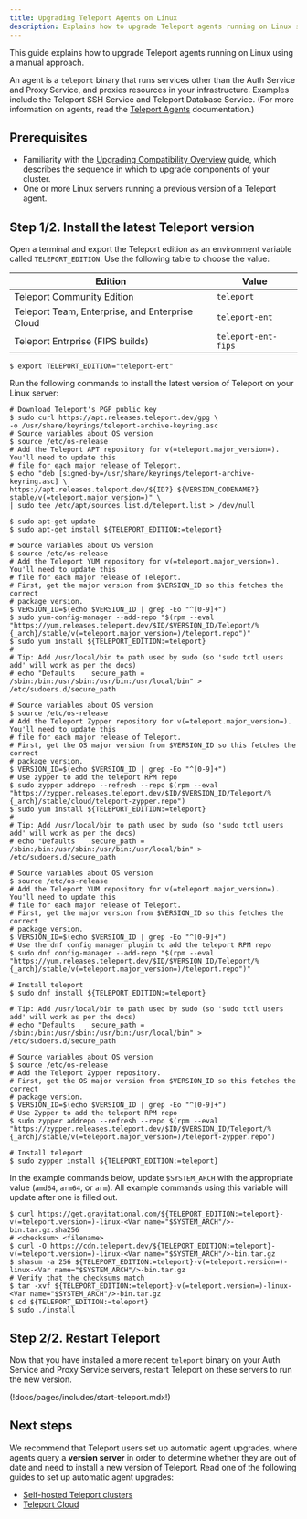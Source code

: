 ```yaml
---
title: Upgrading Teleport Agents on Linux
description: Explains how to upgrade Teleport agents running on Linux servers.
---
```


This guide explains how to upgrade Teleport agents running on Linux using a
manual approach. 

An agent is a `teleport` binary that runs services other than the Auth Service
and Proxy Service, and proxies resources in your infrastructure. Examples
include the Teleport SSH Service and Teleport Database Service. (For more
information on agents, read the [Teleport Agents](../agents/introduction.mdx)
documentation.)

## Prerequisites

- Familiarity with the [Upgrading Compatibility Overview](./overview.mdx) guide,
  which describes the sequence in which to upgrade components of your cluster.
- One or more Linux servers running a previous version of a Teleport agent.

## Step 1/2. Install the latest Teleport version

Open a terminal and export the Teleport edition as an environment variable
called `TELEPORT_EDITION`. Use the following table to choose the value:

|Edition|Value|
|---|---|
|Teleport Community Edition|`teleport`|
|Teleport Team, Enterprise, and Enterprise Cloud|`teleport-ent`|
|Teleport Entrprise (FIPS builds)|`teleport-ent-fips`|

```code
$ export TELEPORT_EDITION="teleport-ent"
```

Run the following commands to install the latest version of Teleport on your
Linux server:

<Tabs>
<TabItem label="Debian 9+/Ubuntu 16.04+ (apt)">

```code
# Download Teleport's PGP public key
$ sudo curl https://apt.releases.teleport.dev/gpg \
-o /usr/share/keyrings/teleport-archive-keyring.asc
# Source variables about OS version
$ source /etc/os-release
# Add the Teleport APT repository for v(=teleport.major_version=). You'll need to update this
# file for each major release of Teleport.
$ echo "deb [signed-by=/usr/share/keyrings/teleport-archive-keyring.asc] \
https://apt.releases.teleport.dev/${ID?} ${VERSION_CODENAME?} stable/v(=teleport.major_version=)" \
| sudo tee /etc/apt/sources.list.d/teleport.list > /dev/null

$ sudo apt-get update
$ sudo apt-get install ${TELEPORT_EDITION:=teleport}
```

</TabItem>
<TabItem label="Amazon Linux 2/RHEL 7 (yum)">

```code
# Source variables about OS version
$ source /etc/os-release
# Add the Teleport YUM repository for v(=teleport.major_version=). You'll need to update this
# file for each major release of Teleport.
# First, get the major version from $VERSION_ID so this fetches the correct
# package version.
$ VERSION_ID=$(echo $VERSION_ID | grep -Eo "^[0-9]+")
$ sudo yum-config-manager --add-repo "$(rpm --eval "https://yum.releases.teleport.dev/$ID/$VERSION_ID/Teleport/%{_arch}/stable/v(=teleport.major_version=)/teleport.repo")"
$ sudo yum install ${TELEPORT_EDITION:=teleport}
#
# Tip: Add /usr/local/bin to path used by sudo (so 'sudo tctl users add' will work as per the docs)
# echo "Defaults    secure_path = /sbin:/bin:/usr/sbin:/usr/bin:/usr/local/bin" > /etc/sudoers.d/secure_path
```

</TabItem>
<TabItem label="Amazon Linux 2/RHEL 7 (zypper)">

```code
# Source variables about OS version
$ source /etc/os-release
# Add the Teleport Zypper repository for v(=teleport.major_version=). You'll need to update this
# file for each major release of Teleport.
# First, get the OS major version from $VERSION_ID so this fetches the correct
# package version.
$ VERSION_ID=$(echo $VERSION_ID | grep -Eo "^[0-9]+")
# Use zypper to add the teleport RPM repo
$ sudo zypper addrepo --refresh --repo $(rpm --eval "https://zypper.releases.teleport.dev/$ID/$VERSION_ID/Teleport/%{_arch}/stable/cloud/teleport-zypper.repo")
$ sudo yum install ${TELEPORT_EDITION:=teleport}
#
# Tip: Add /usr/local/bin to path used by sudo (so 'sudo tctl users add' will work as per the docs)
# echo "Defaults    secure_path = /sbin:/bin:/usr/sbin:/usr/bin:/usr/local/bin" > /etc/sudoers.d/secure_path
```

</TabItem>
<TabItem label="Amazon Linux 2023/RHEL 8+ (dnf)">

```code
# Source variables about OS version
$ source /etc/os-release
# Add the Teleport YUM repository for v(=teleport.major_version=). You'll need to update this
# file for each major release of Teleport.
# First, get the major version from $VERSION_ID so this fetches the correct
# package version.
$ VERSION_ID=$(echo $VERSION_ID | grep -Eo "^[0-9]+")
# Use the dnf config manager plugin to add the teleport RPM repo
$ sudo dnf config-manager --add-repo "$(rpm --eval "https://yum.releases.teleport.dev/$ID/$VERSION_ID/Teleport/%{_arch}/stable/v(=teleport.major_version=)/teleport.repo")"

# Install teleport
$ sudo dnf install ${TELEPORT_EDITION:=teleport}

# Tip: Add /usr/local/bin to path used by sudo (so 'sudo tctl users add' will work as per the docs)
# echo "Defaults    secure_path = /sbin:/bin:/usr/sbin:/usr/bin:/usr/local/bin" > /etc/sudoers.d/secure_path
```

</TabItem>
<TabItem label="SLES 12 SP5+ and 15 SP5+ (zypper)">

```code
# Source variables about OS version
$ source /etc/os-release
# Add the Teleport Zypper repository.
# First, get the OS major version from $VERSION_ID so this fetches the correct
# package version.
$ VERSION_ID=$(echo $VERSION_ID | grep -Eo "^[0-9]+")
# Use Zypper to add the teleport RPM repo
$ sudo zypper addrepo --refresh --repo $(rpm --eval "https://zypper.releases.teleport.dev/$ID/$VERSION_ID/Teleport/%{_arch}/stable/v(=teleport.major_version=)/teleport-zypper.repo")

# Install teleport
$ sudo zypper install ${TELEPORT_EDITION:=teleport}
```

</TabItem>
<TabItem label="Tarball" >

In the example commands below, update `$SYSTEM_ARCH` with the appropriate
value (`amd64`, `arm64`, or `arm`). All example commands using this variable
will update after one is filled out.

```code
$ curl https://get.gravitational.com/${TELEPORT_EDITION:=teleport}-v(=teleport.version=)-linux-<Var name="$SYSTEM_ARCH"/>-bin.tar.gz.sha256
# <checksum> <filename>
$ curl -O https://cdn.teleport.dev/${TELEPORT_EDITION:=teleport}-v(=teleport.version=)-linux-<Var name="$SYSTEM_ARCH"/>-bin.tar.gz
$ shasum -a 256 ${TELEPORT_EDITION:=teleport}-v(=teleport.version=)-linux-<Var name="$SYSTEM_ARCH"/>-bin.tar.gz
# Verify that the checksums match
$ tar -xvf ${TELEPORT_EDITION:=teleport}-v(=teleport.version=)-linux-<Var name="$SYSTEM_ARCH"/>-bin.tar.gz
$ cd ${TELEPORT_EDITION:=teleport}
$ sudo ./install
```

</TabItem>
</Tabs>

## Step 2/2. Restart Teleport

Now that you have installed a more recent `teleport` binary on your Auth Service
and Proxy Service servers, restart Teleport on these servers to run the new
version.

(!docs/pages/includes/start-teleport.mdx!)

## Next steps

We recommend that Teleport users set up automatic agent upgrades, where agents
query a **version server** in order to determine whether they are out of date
and need to install a new version of Teleport. Read one of the following guides
to set up automatic agent upgrades:

- [Self-hosted Teleport clusters](./upgrading//self-hosted-automatic-agent-updates.mdx)
- [Teleport Cloud](./upgrading//enroll-agent-into-automatic-updates.mdx)

